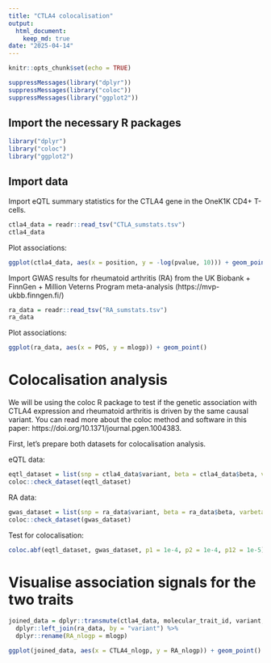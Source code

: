 ```yaml
---
title: "CTLA4 colocalisation"
output: 
  html_document: 
    keep_md: true
date: "2025-04-14"
---
```


```r
knitr::opts_chunk$set(echo = TRUE)
```

```r
suppressMessages(library("dplyr"))
suppressMessages(library("coloc"))
suppressMessages(library("ggplot2"))

```

## Import the necessary R packages
```r
library("dplyr")
library("coloc")
library("ggplot2")
```

## Import data

Import eQTL summary statistics for the CTLA4 gene in the OneK1K CD4+ T-cells.

```r
ctla4_data = readr::read_tsv("CTLA_sumstats.tsv")
ctla4_data
```

Plot associations:
```r
ggplot(ctla4_data, aes(x = position, y = -log(pvalue, 10))) + geom_point()
```

Import GWAS results for rheumatoid arthritis (RA) from the UK Biobank + FinnGen + Million Veterns Program meta-analysis (https://mvp-ukbb.finngen.fi/)

```r
ra_data = readr::read_tsv("RA_sumstats.tsv")
ra_data
```

Plot associations:
```r
ggplot(ra_data, aes(x = POS, y = mlogp)) + geom_point()
```

# Colocalisation analysis

We will be using the coloc R package to test if the genetic association with CTLA4 expression and rheumatoid arthritis is driven by the same causal variant. You can read more about the coloc method and software in this paper: https://doi.org/10.1371/journal.pgen.1004383.

First, let's prepare both datasets for colocalisation analysis.

eQTL data:

```r
eqtl_dataset = list(snp = ctla4_data$variant, beta = ctla4_data$beta, varbeta = ctla4_data$se^2, type = "quant", sdY = 1)
coloc::check_dataset(eqtl_dataset)
```

RA data:
```r
gwas_dataset = list(snp = ra_data$variant, beta = ra_data$beta, varbeta = ra_data$se^2, type = "cc")
coloc::check_dataset(gwas_dataset)
```

Test for colocalisation:
```r
coloc.abf(eqtl_dataset, gwas_dataset, p1 = 1e-4, p2 = 1e-4, p12 = 1e-5)
```

# Visualise association signals for the two traits
```r
joined_data = dplyr::transmute(ctla4_data, molecular_trait_id, variant, CTLA4_nlogp = -log(pvalue, 10)) %>% 
  dplyr::left_join(ra_data, by = "variant") %>% 
  dplyr::rename(RA_nlogp = mlogp)

ggplot(joined_data, aes(x = CTLA4_nlogp, y = RA_nlogp)) + geom_point()
```

